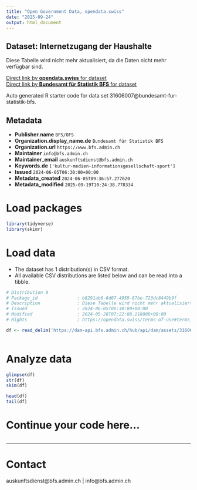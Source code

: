 ```yaml
---
title: "Open Government Data, opendata.swiss"
date: "2025-09-24"
output: html_document
---
```


## Dataset: Internetzugang der Haushalte

Diese Tabelle wird nicht mehr aktualisiert, da die Daten nicht mehr verfügbar sind.

[Direct link by **opendata.swiss** for dataset](https://opendata.swiss/de/dataset/internetzugang-der-haushalte)<br>
[Direct link by **Bundesamt für Statistik BFS** for dataset](https://www.bfs.admin.ch/asset/de/ts-x-ind-30109)

Auto generated R starter code for data set 31606007@bundesamt-fur-statistik-bfs.

## Metadata

- **Publisher.name** `BFS/OFS`
- **Organization.display_name.de** `Bundesamt für Statistik BFS`
- **Organization.url** `https://www.bfs.admin.ch`
- **Maintainer** `info@bfs.admin.ch`
- **Maintainer_email** `auskunftsdienst@bfs.admin.ch`
- **Keywords.de** `['kultur-medien-informationsgesellschaft-sport']`
- **Issued** `2024-06-05T06:30:00+00:00`
- **Metadata_created** `2024-06-05T09:36:57.277620`
- **Metadata_modified** `2025-09-19T10:24:38.778334`


# Load packages

```r

library(tidyverse)
library(skimr)

```

# Load data

-   The dataset has 1 distribution(s) in CSV format.
-   All available CSV distributions are listed below and can be read into a tibble.

```r

# Distribution 0
# Package_id               : b8291ab6-6d07-4959-87be-723dc8449b9f
# Description              : Diese Tabelle wird nicht mehr aktualisiert, da die Daten nicht mehr verfügbar sind.
# Issued                   : 2024-06-05T06:30:00+00:00
# Modified                 : 2024-05-28T07:22:08.218000+00:00
# Rights                   : https://opendata.swiss/terms-of-use#terms_by_ask

df <- read_delim('https://dam-api.bfs.admin.ch/hub/api/dam/assets/31606013/master')



```

# Analyze data

```r

glimpse(df)
str(df)
skim(df)

head(df)
tail(df)

```

# Continue your code here...

```r

```

------------------------------------------------------------------------

# Contact

auskunftsdienst@bfs.admin.ch | info@bfs.admin.ch
